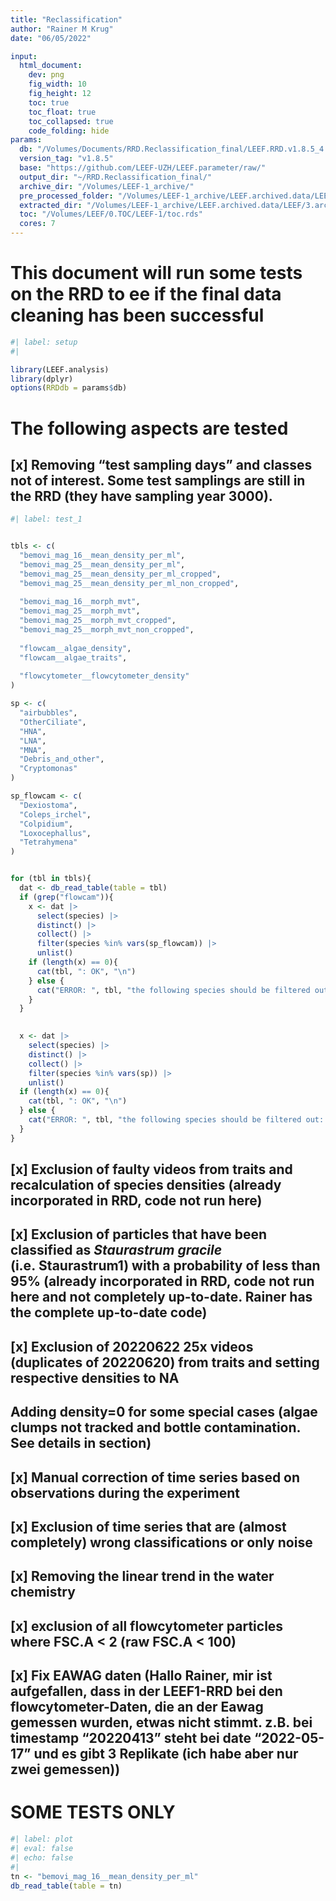 ```yaml
---
title: "Reclassification"
author: "Rainer M Krug"
date: "06/05/2022"

input:
  html_document:
    dev: png
    fig_width: 10
    fig_height: 12
    toc: true
    toc_float: true
    toc_collapsed: true
    code_folding: hide  
params:
  db: "/Volumes/Documents/RRD.Reclassification_final/LEEF.RRD.v1.8.5_4.sqlite"
  version_tag: "v1.8.5"
  base: "https://github.com/LEEF-UZH/LEEF.parameter/raw/"
  output_dir: "~/RRD.Reclassification_final/"
  archive_dir: "/Volumes/LEEF-1_archive/"
  pre_processed_folder: "/Volumes/LEEF-1_archive/LEEF.archived.data/LEEF/3.archived.data/pre_processed/"
  extracted_dir: "/Volumes/LEEF-1_archive/LEEF.archived.data/LEEF/3.archived.data/extracted/"
  toc: "/Volumes/LEEF/0.TOC/LEEF-1/toc.rds"
  cores: 7
---
```


# This document will run some tests on the RRD to ee if the final data cleaning has been successful

```r
#| label: setup
#| 

library(LEEF.analysis)
library(dplyr)
options(RRDdb = params$db)
```

# The following aspects are tested

## [x] Removing "test sampling days" and classes not of interest. Some test samplings are still in the RRD (they have sampling year 3000).
```r
#| label: test_1


tbls <- c(
  "bemovi_mag_16__mean_density_per_ml",
  "bemovi_mag_25__mean_density_per_ml",
  "bemovi_mag_25__mean_density_per_ml_cropped",
  "bemovi_mag_25__mean_density_per_ml_non_cropped",
  
  "bemovi_mag_16__morph_mvt",
  "bemovi_mag_25__morph_mvt",
  "bemovi_mag_25__morph_mvt_cropped",
  "bemovi_mag_25__morph_mvt_non_cropped",
  
  "flowcam__algae_density",
  "flowcam__algae_traits",
  
  "flowcytometer__flowcytometer_density"
)

sp <- c(
  "airbubbles",
  "OtherCiliate", 
  "HNA",
  "LNA", 
  "MNA",
  "Debris_and_other", 
  "Cryptomonas"
)

sp_flowcam <- c(
  "Dexiostoma",
  "Coleps_irchel",
  "Colpidium",
  "Loxocephallus",
  "Tetrahymena"
)


for (tbl in tbls){
  dat <- db_read_table(table = tbl)
  if (grep("flowcam")){
    x <- dat |>
      select(species) |> 
      distinct() |> 
      collect() |>
      filter(species %in% vars(sp_flowcam)) |>
      unlist()
    if (length(x) == 0){
      cat(tbl, ": OK", "\n")
    } else {
      cat("ERROR: ", tbl, "the following species should be filtered out: ", paste0(x, collapse = ", "), "\n")
    }
  }
  

  x <- dat |>
    select(species) |> 
    distinct() |> 
    collect() |>
    filter(species %in% vars(sp)) |>
    unlist()
  if (length(x) == 0){
    cat(tbl, ": OK", "\n")
  } else {
    cat("ERROR: ", tbl, "the following species should be filtered out: ", paste0(x, collapse = ", "), "\n")
  }
}
```

                
                
## [x] Exclusion of faulty videos from traits and recalculation of species densities (already incorporated in RRD, code not run here)
## [x] Exclusion of particles that have been classified as *Staurastrum gracile* (i.e. Staurastrum1) with a probability of less than 95% (already incorporated in RRD, code not run here and not completely up-to-date. Rainer has the complete up-to-date code)
## [x] Exclusion of 20220622 25x videos (duplicates of 20220620) from traits and setting respective densities to NA
## Adding density=0 for some special cases (algae clumps not tracked and bottle contamination. See details in section)
## [x] Manual correction of time series based on observations during the experiment
## [x] Exclusion of time series that are (almost completely) wrong classifications or only noise
## [x] Removing the linear trend in the water chemistry 

## [x] exclusion of all flowcytometer particles where FSC.A < 2 (raw FSC.A < 100)
## [x] Fix EAWAG daten (Hallo Rainer, mir ist aufgefallen, dass in der LEEF1-RRD bei den flowcytometer-Daten, die an der Eawag gemessen wurden, etwas nicht stimmt. z.B. bei timestamp "20220413" steht bei date "2022-05-17" und es gibt 3 Replikate (ich habe aber nur zwei gemessen))


# SOME TESTS ONLY
```r
#| label: plot
#| eval: false
#| echo: false
#| 
tn <- "bemovi_mag_16__mean_density_per_ml"
db_read_table(table = tn)
```


